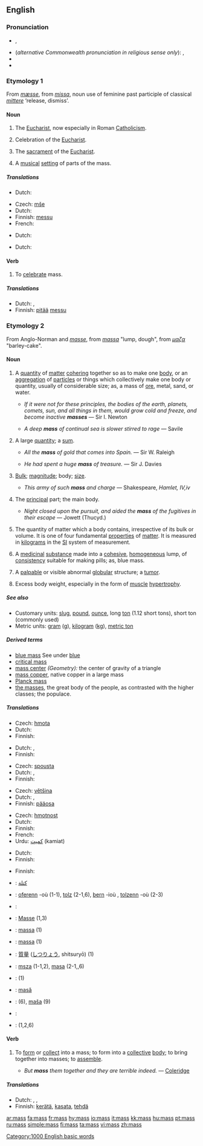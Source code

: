 {{see|Mass}}
{{wikipedia}}
==English==

===Pronunciation===
* {{IPA|/mæs/}}, {{SAMPA|/m{s/}}
* (''alternative Commonwealth pronunciation in religious sense only''): {{IPA|/mɑːs/}}, {{SAMPA|/mA:s/}}
* {{audio|en-us-mass.ogg|Audio (US)}}
* {{rhymes|æs}}

===Etymology 1===
From {{OE.}} ''[[mæsse]]'', from {{LL.}} ''[[missa]]'', noun use of feminine past participle of classical {{L.}} ''[[mittere]]'' ‘release, dismiss’.

====Noun====
{{en-noun|es}}

# {{religion}} The [[Eucharist]], now especially in Roman [[Catholicism]].
# {{context|religion}} Celebration of the [[Eucharist]].
# {{context|religion|usually as ''the [[Mass]]''}} The [[sacrament]] of the [[Eucharist]].
# A [[musical]] [[setting]] of parts of the mass.

=====Translations=====
{{trans-top|religion: Eucharist}}
*Dutch: {{t+|nl|mis|f|lang=Dutch}}
{{trans-mid}}
{{trans-bottom}}

{{trans-top|religion: celebration of the Eucharist}}
*Czech: [[mše]] {{f}}
*Dutch: {{t+|nl|mis|f|lang=Dutch}}
*Finnish: [[messu]]
*French: {{t+|fr|messe|f}}
{{trans-mid}}
{{trans-bottom}}

{{trans-top|religion: sacrament of the Eucharist}}
*Dutch: {{t+|nl|mis|f|lang=Dutch}}
{{trans-mid}}
{{trans-bottom}}

{{trans-top|musical setting of parts of the mass}}
*Dutch: {{t+|nl|mis|f|lang=Dutch}}
{{trans-mid}}
{{trans-bottom}}

====Verb====
{{en-verb|mass|es}}

# {{context|intransitive|obsolete}} To [[celebrate]] mass.

=====Translations=====
{{trans-top|celebrate Mass}}
*Dutch: {{t+|nl|vieren|lang=Dutch}}, {{t|nl|misvieren}}
*Finnish: [[pitää]] [[messu]]
{{trans-mid}}
{{trans-bottom}}

===Etymology 2===
From Anglo-Norman and {{MF.}} ''[[masse]]'', from {{L.}} ''[[massa]]'' "lump, dough", from {{AGr.}} ''[[μαζα]]'' "barley-cake".

====Noun====
{{en-noun|es|-}}

# A [[quantity]] of [[matter]] [[cohere|cohering]] together so as to make one [[body]], or an [[aggregation]] of [[particle]]s or things which collectively make one body or quantity, usually of considerable size; as, a mass of [[ore]], metal, sand, or water.
#* {{rfdate}} ''If it were not for these principles, the bodies of the earth, planets, comets, sun, and all things in them, would grow cold and freeze, and become inactive '''masses''''' — Sir I. Newton
#* {{rfdate}} ''A deep '''mass''' of continual sea is slower stirred to rage'' — Savile
# A large [[quantity]]; a [[sum]].
#* {{rfdate}} ''All the '''mass''' of gold that comes into Spain.'' — Sir W. Raleigh
#* {{rfdate}} ''He had spent a huge '''mass''' of treasure.'' — Sir J. Davies
# [[bulk|Bulk]]; [[magnitude]]; body; [[size]].
#* {{rfdate}} ''This army of such '''mass''' and charge'' — Shakespeare, ''Hamlet, IV,iv''
# The [[principal]] part; the main body.
#* {{rfdate}} ''Night closed upon the pursuit, and aided the '''mass''' of the fugitives in their escape'' — Jowett (Thucyd.)
# {{context|physics}} The quantity of matter which a body contains, irrespective of its bulk or volume.  It is one of four fundamental [[property|properties]] of [[matter]]. It is measured in [[kilogram]]s in the [[SI]] system of measurement.
# {{context|pharmacy}} A [[medicinal]] [[substance]] made into a [[cohesive]], [[homogeneous]] lump, of [[consistency]] suitable for making pills; as, blue mass.
# {{context|medicine}} A [[palpable]] or visible abnormal [[globular]] structure; a [[tumor]].
# {{context|bodybuilding}} Excess body weight, especially in the form of [[muscle]] [[hypertrophy]].

=====See also=====
* Customary units: [[slug]], [[pound]], [[ounce]], long [[ton]] (1.12 short tons), short ton (commonly used)
* Metric units: [[gram]] (g), [[kilogram]] ([[kg]]), [[metric ton]]

=====Derived terms=====
<!-- these glosses have to be moved to the appropriate pages-->
* [[blue mass]] See under [[blue]]
* [[critical mass]]
* [[mass center]] ''(Geometry):'' the center of gravity of a triangle
* [[mass copper]], native copper in a large mass
* [[Planck mass]]
* [[the masses]], the great body of the people, as contrasted with the higher classes; the populace.

=====Translations=====
{{trans-top|quantity of matter cohering together to make one body}}
*Czech: [[hmota]] {{f}}
*Dutch: {{t+|nl|massa|f|lang=Dutch}}
*Finnish: {{t+|fi|massa|lang=Finnish}}
{{trans-mid}}
{{trans-bottom}}

{{trans-top|large quantity; sum}}
*Dutch: {{t+|nl|massa|f|lang=Dutch}}, {{t+|nl|hoeveelheid|f}}
*Finnish: {{t+|fi|massa|lang=Finnish}}
{{trans-mid}}
{{trans-bottom}}

{{trans-top|bulk; magnitude; body; size}}
*Czech: [[spousta]] {{f}}
*Dutch: {{t+|nl|massa|f|lang=Dutch}}, {{t+|nl|hoeveelheid|f}}
*Finnish: {{t+|fi|massa|lang=Finnish}}
{{trans-mid}}
{{trans-bottom}}

{{trans-top|principal part}}
*Czech: [[většina]] {{f}}
*Dutch: {{t|nl|meerderheid|f}}, {{t+|nl|massa|f|lang=Dutch}}
*Finnish: [[pääosa]]
{{trans-mid}}
{{trans-bottom}}

{{trans-top|physics: quantity of matter which a body contains}}
*Czech: [[hmotnost]] {{f}}
*Dutch: {{t+|nl|massa|f|lang=Dutch}}
*Finnish: {{t+|fi|massa|lang=Finnish}}
*French: {{t+|fr|masse|f}}
*Urdu: [[کمیت]] (kamiat) {{f}}
{{trans-mid}}
{{trans-bottom}}

{{trans-top|pharmacy: medicinal substance made into a cohesive, homogeneous lump}}
*Dutch: {{t+|nl|massa|f|lang=Dutch}}
*Finnish: {{t+|fi|massa|lang=Finnish}}
{{trans-mid}}
{{trans-bottom}}

{{trans-top|medicine: palpable or visible abnormal globular structure}}
{{trans-mid}}
{{trans-bottom}}

{{trans-top|bodybuilding: excess body weight}}
*Finnish: {{t+|fi|massa|lang=Finnish}}
{{trans-mid}}
{{trans-bottom}}

{{checktrans}}
{{trans-top|Translations to check}}
*{{ttbc|Arabic}}: [[كتلة]]
*{{ttbc|Breton}}: [[oferenn]] {{f}} -où (1-1), [[tolz]] {{m}} (2-1,6), [[bern]] {{m}} -ioù {{p}}, [[tolzenn]] {{f}} -où {{p}} (2-3)
*{{ttbc|French}}: {{t+|fr|masse|f}}
*{{ttbc|German}}: [[Masse]] {{f}} (1,3)
{{trans-mid}}
*{{ttbc|Indonesian}}: [[massa#Indonesian|massa]] (1)
*{{ttbc|Interlingua}}: [[massa#Interlingua|massa]] (1)
*{{ttbc|Japanese}}: [[質量]] ([[しつりょう]], shitsuryō) (1)
*{{ttbc|Polish}}: [[msza]] {{f}} (1-1,2), [[masa]] {{f}} (2-1,,6)
*{{ttbc|Portuguese}}: {{t+|pt|massa|f|lang=Portuguese}} (1)
*{{ttbc|Romanian}}: [[masă]] {{f}}
*{{ttbc|Slovene}}: {{t+|sl|masa|f|lang=Slovene}} (6), [[maša]] {{f}} (9)
*{{ttbc|Spanish}}: {{t+|es|masa|f|lang=Spanish}}
*{{ttbc|Swedish}}: {{t+|sv|massa|lang=Swedish}} (1,2,6)
{{trans-bottom}}

====Verb====
{{en-verb|mass|es}}

# {{transitive}} To [[form]] or [[collect]] into a mass; to form into a [[collective]] [[body]]; to bring together into masses; to [[assemble]].
#* ''But '''mass''' them together and they are terrible indeed.'' — [[Coleridge]]

=====Translations=====
{{trans-top|form or collect into a mass}}
*Dutch: {{t|nl|samennemen}}, {{t|nl|samenhopen}}, {{t|nl|ophopen}}
*Finnish: [[kerätä]], [[kasata]], [[tehdä]] {{t+|fi|massa|lang=Finnish}}
{{trans-mid}}
{{trans-bottom}}

[[Category:1000 English basic words]]

[[ar:mass]]
[[fa:mass]]
[[fr:mass]]
[[hy:mass]]
[[io:mass]]
[[it:mass]]
[[kk:mass]]
[[hu:mass]]
[[pt:mass]]
[[ru:mass]]
[[simple:mass]]
[[fi:mass]]
[[ta:mass]]
[[vi:mass]]
[[zh:mass]]